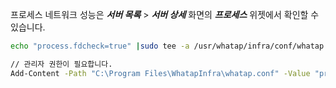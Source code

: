 프로세스 네트워크 성능은 ***서버 목록*** > ***서버 상세*** 화면의 ***프로세스*** 위젯에서 확인할 수 있습니다.

<Tabs>
<TabItem value="lxs" label="Linux Shell">

```bash title=SH
echo "process.fdcheck=true" |sudo tee -a /usr/whatap/infra/conf/whatap.conf
```
</TabItem>
<TabItem value="wps" label="Windows Powershell">

```bash title=SH
// 관리자 권한이 필요합니다.
Add-Content -Path "C:\Program Files\WhatapInfra\whatap.conf" -Value "process.fdcheck=true"
```
</TabItem>
</Tabs>